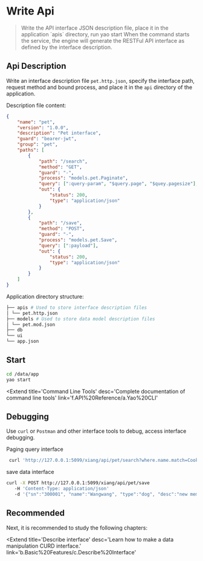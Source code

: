 # Write Api

<blockquote>
	Write the API interface JSON description file, place it in the application `apis` directory,
	run yao start When the command starts the service, the engine will generate the RESTFul API
	interface as defined by the interface description.
</blockquote>

## Api Description

Write an interface description file `pet.http.json`, specify the interface path, request method and bound process, and place it in the `api` directory of the application.

Description file content:

```json
{
	"name": "pet",
	"version": "1.0.0",
	"description": "Pet interface",
	"guard": "bearer-jwt",
	"group": "pet",
	"paths": [
		{
			"path": "/search",
			"method": "GET",
			"guard": "-",
			"process": "models.pet.Paginate",
			"query": [":query-param", "$query.page", "$quey.pagesize"],
			"out": {
				"status": 200,
				"type": "application/json"
			}
		},
		{
			"path": "/save",
			"method": "POST",
			"guard": "-",
			"process": "models.pet.Save",
			"query": [":payload"],
			"out": {
				"status": 200,
				"type": "application/json"
			}
		}
	]
}
```

Application directory structure:

```bash
├── apis # Used to store interface description files
│ └── pet.http.json
├── models # Used to store data model description files
│ └── pet.mod.json
├── db
└── ui
└── app.json
```

## Start 

```bash
cd /data/app
yao start
```

<Extend
	title='Command Line Tools'
	desc='Complete documentation of command line tools'
	link='f.API%20Reference/a.Yao%20CLI'
></Extend>

## Debugging

Use `curl` or `Postman` and other interface tools to debug, access interface debugging.

Paging query interface

```bash
 curl 'http://127.0.0.1:5099/xiang/api/pet/search?where.name.match=Cookie&page=1&pagesize=1'
```

save data interface

```bash
curl -X POST http://127.0.0.1:5099/xiang/api/pet/save
   -H 'Content-Type: application/json'
   -d '{"sn":"300001", "name":"Wangwang", "type":"dog", "desc":"new member"}'
```

## Recommended

Next, it is recommended to study the following chapters:

<Extend
	title='Describe interface'
	desc='Learn how to make a data manipulation CURD interface.'
	link='b.Basic%20Features/c.Describe%20Interface'
></Extend>

<Div style={{ display: 'flex', justifyContent: 'space-between' }}>
	<Link
		type='prev'
		title='Create Data Model'
		link='b.Basic%20Features/a.Create%20Database'
	></Link>
	<Link
		type='next'
		title='Description interface'
		link='b.Basic%20Features/c.Describe%20Interface'
	></Link>
</Div>
